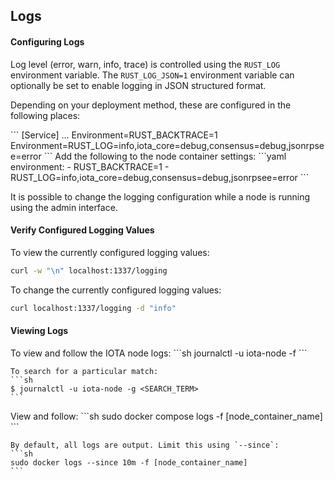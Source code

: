 ## Logs

#### Configuring Logs

Log level (error, warn, info, trace) is controlled using the `RUST_LOG` environment variable. 
The `RUST_LOG_JSON=1` environment variable can optionally be set to enable logging in JSON structured format.

Depending on your deployment method, these are configured in the following places:

<Tabs groupId="node-logs">
  <TabItem label="Systemd" value="logs-systemd">
    ```
    [Service]
    ...
    Environment=RUST_BACKTRACE=1
    Environment=RUST_LOG=info,iota_core=debug,consensus=debug,jsonrpsee=error
    ```
  </TabItem>

  <TabItem label="Docker Compose" value="logs-docker">
    Add the following to the node container settings:
    ```yaml
    environment:
        - RUST_BACKTRACE=1
        - RUST_LOG=info,iota_core=debug,consensus=debug,jsonrpsee=error
    ```
  </TabItem>
</Tabs>

It is possible to change the logging configuration while a node is running using the admin interface.

#### Verify Configured Logging Values

To view the currently configured logging values:
```sh
curl -w "\n" localhost:1337/logging
```

To change the currently configured logging values:
```sh
curl localhost:1337/logging -d "info"
```

#### Viewing Logs

<Tabs groupId="node-logs">
  <TabItem label="Systemd" value="logs-systemd">
    To view and follow the IOTA node logs:
    ```sh
    journalctl -u iota-node -f
    ```

    To search for a particular match:
    ```sh
    $ journalctl -u iota-node -g <SEARCH_TERM>
    ```
  </TabItem>

  <TabItem label="Docker Compose" value="logs-docker">
    View and follow:
    ```sh
    sudo docker compose logs -f [node_container_name]
    ```

    By default, all logs are output. Limit this using `--since`:
    ```sh
    sudo docker logs --since 10m -f [node_container_name]
    ```
  </TabItem>
</Tabs>
